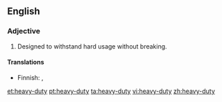 ==English==

===Adjective===
{{en-adj|pos=[[heavy]]-[[duty]]}}

# Designed to withstand hard usage without breaking.

====Translations====
{{trans-top|designed to withstand hard usage}}
* Finnish: {{t+|fi|raskas}}, {{t+|fi|tukeva}}
{{trans-mid}}
{{trans-bottom}}

[[et:heavy-duty]]
[[pt:heavy-duty]]
[[ta:heavy-duty]]
[[vi:heavy-duty]]
[[zh:heavy-duty]]